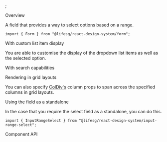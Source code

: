 
<Meta of={FormRangeSelectStories} />;

<Title>Form.RangeSelect</Title>

<Secondary>Overview</Secondary>

A field that provides a way to select options based on a range.

```tsx
import { Form } from "@lifesg/react-design-system/form";
```

<Canvas of={FormRangeSelectStories.Default} />

<Heading3>With custom list item display</Heading3>

You are able to customise the display of the dropdown list items as well as the selected option.

<Canvas of={FormRangeSelectStories.WithCustomListDisplay} />

<Heading3>With search capabilities</Heading3>

<Canvas of={FormRangeSelectStories.WithSearch} />

<Heading3>Rendering in grid layouts</Heading3>

You can also specify [ColDiv's](/docs/getting-started-layout-column-divs--docs)
column props to span across the specified columns in grid layouts.

<Canvas of={FormRangeSelectStories.RenderingInGridLayout} />

<Heading3>Using the field as a standalone</Heading3>

In the case that you require the select field as a standalone, you can do this.

```tsx
import { InputRangeSelect } from "@lifesg/react-design-system/input-range-select";
```

<Canvas of={FormRangeSelectStories.StandaloneUsage} />

<Secondary>Component API</Secondary>

<PropsTable />
